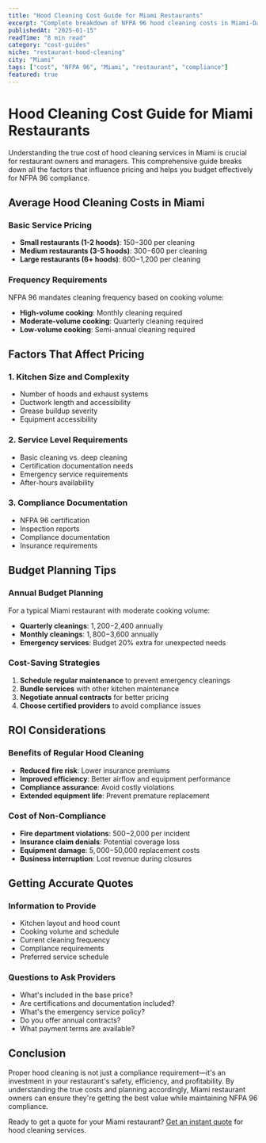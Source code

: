 ```yaml
---
title: "Hood Cleaning Cost Guide for Miami Restaurants"
excerpt: "Complete breakdown of NFPA 96 hood cleaning costs in Miami-Dade County, including frequency requirements, pricing factors, and budget planning tips."
publishedAt: "2025-01-15"
readTime: "8 min read"
category: "cost-guides"
niche: "restaurant-hood-cleaning"
city: "Miami"
tags: ["cost", "NFPA 96", "Miami", "restaurant", "compliance"]
featured: true
---
```


# Hood Cleaning Cost Guide for Miami Restaurants

Understanding the true cost of hood cleaning services in Miami is crucial for restaurant owners and managers. This comprehensive guide breaks down all the factors that influence pricing and helps you budget effectively for NFPA 96 compliance.

## Average Hood Cleaning Costs in Miami

### Basic Service Pricing
- **Small restaurants (1-2 hoods)**: $150-$300 per cleaning
- **Medium restaurants (3-5 hoods)**: $300-$600 per cleaning  
- **Large restaurants (6+ hoods)**: $600-$1,200 per cleaning

### Frequency Requirements
NFPA 96 mandates cleaning frequency based on cooking volume:
- **High-volume cooking**: Monthly cleaning required
- **Moderate-volume cooking**: Quarterly cleaning required
- **Low-volume cooking**: Semi-annual cleaning required

## Factors That Affect Pricing

### 1. Kitchen Size and Complexity
- Number of hoods and exhaust systems
- Ductwork length and accessibility
- Grease buildup severity
- Equipment accessibility

### 2. Service Level Requirements
- Basic cleaning vs. deep cleaning
- Certification documentation needs
- Emergency service requirements
- After-hours availability

### 3. Compliance Documentation
- NFPA 96 certification
- Inspection reports
- Compliance documentation
- Insurance requirements

## Budget Planning Tips

### Annual Budget Planning
For a typical Miami restaurant with moderate cooking volume:
- **Quarterly cleanings**: $1,200-$2,400 annually
- **Monthly cleanings**: $1,800-$3,600 annually
- **Emergency services**: Budget 20% extra for unexpected needs

### Cost-Saving Strategies
1. **Schedule regular maintenance** to prevent emergency cleanings
2. **Bundle services** with other kitchen maintenance
3. **Negotiate annual contracts** for better pricing
4. **Choose certified providers** to avoid compliance issues

## ROI Considerations

### Benefits of Regular Hood Cleaning
- **Reduced fire risk**: Lower insurance premiums
- **Improved efficiency**: Better airflow and equipment performance
- **Compliance assurance**: Avoid costly violations
- **Extended equipment life**: Prevent premature replacement

### Cost of Non-Compliance
- **Fire department violations**: $500-$2,000 per incident
- **Insurance claim denials**: Potential coverage loss
- **Equipment damage**: $5,000-$50,000 replacement costs
- **Business interruption**: Lost revenue during closures

## Getting Accurate Quotes

### Information to Provide
- Kitchen layout and hood count
- Cooking volume and schedule
- Current cleaning frequency
- Compliance requirements
- Preferred service schedule

### Questions to Ask Providers
- What's included in the base price?
- Are certifications and documentation included?
- What's the emergency service policy?
- Do you offer annual contracts?
- What payment terms are available?

## Conclusion

Proper hood cleaning is not just a compliance requirement—it's an investment in your restaurant's safety, efficiency, and profitability. By understanding the true costs and planning accordingly, Miami restaurant owners can ensure they're getting the best value while maintaining NFPA 96 compliance.

Ready to get a quote for your Miami restaurant? [Get an instant quote](/pricing/instant-quote?src=blog_cost-guide) for hood cleaning services.
